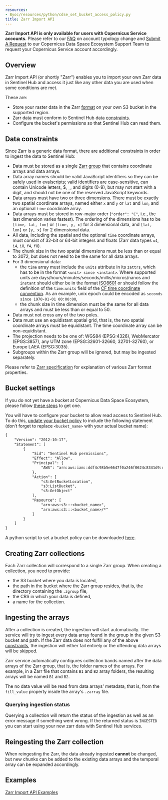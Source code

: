 ```yaml
---
resources:
- Byoc/resources/python/cdse_set_bucket_access_policy.py
title: Zarr Import API
---
```


**Zarr Import API is only available for users with Copernicus Service
accounts.** Please refer to our [FAQ](/FAQ.qmd) on account typology
change and [Submit A
Request](https://helpcenter.dataspace.copernicus.eu/hc/en-gb/requests/new){target="_blank"}
to our Copernicus Data Space Ecosystem Support Team to request your
Copernicus Service account accordingly.

## Overview

Zarr Import API (or shortly \"Zarr\") enables you to import your own
Zarr data in Sentinel Hub and access it just like any other data you are
used when some conditions are met.

These are:

-   Store your raster data in the Zarr
    [format](https://zarr.readthedocs.io/en/stable/spec/v2.html){target="_blank"}
    on your own S3 bucket in the supported region.
-   Zarr data must conform to Sentinel Hub data
    [constraints](#data-constraints).
-   Configure the bucket\'s permissions so that Sentinel Hub can read
    them.

## Data constraints

Since Zarr is a generic data format, there are additional constraints in
order to ingest the data to Sentinel Hub:

-   Data must be stored as a single [Zarr
    group](https://zarr.readthedocs.io/en/stable/spec/v2.html#groups){target="_blank"}
    that contains coordinate arrays and data arrays.
-   Data array names should be valid JavaScript identifiers so they can
    be safely used in evalscripts; valid identifiers are case-sensitive,
    can contain Unicode letters, \$, \_, and digits (0-9), but may not
    start with a digit, and should not be one of the reserved JavaScript
    keywords.
-   Data arrays must have two or three dimensions. There must be exactly
    two spatial coordinate arrays, named either `x` and `y` or `lat` and
    `lon`, and an optional `time` coordinate array.
-   Data arrays must be stored in row-major order (`"order": "C"`, i.e.,
    the last dimension varies fastest). The ordering of the dimensions
    has to be `[time, lat, lon]` or `[time, y, x]` for 3 dimensional
    data, and `[lat, lon]` or `[y, x]` for 2 dimensional data.
-   All data, including the spatial and the optional `time` coordinate
    arrays, must consist of 32-bit or 64-bit integers and floats (Zarr
    data types `u4`, `i4`, `i8`, `f4`, `f8`).
-   The chunk size in the two spatial dimensions must be less than or
    equal to 3072, but does not need to be the same for all data arrays.
-   For 3 dimensional data:
    -   the `time` array must include the `units` attribute in its
        `zattrs`, which has to be in the format
        `<unit> since <instant>`. Where supported units are
        days/hours/minutes/seconds/millis/micros/nanos and `instant`
        should either be in the format
        [ISO8601](https://en.wikipedia.org/wiki/ISO_8601){target="_blank"}
        or should follow the definition of the `time:units` field of the
        [CF time coordinate
        convention](https://cfconventions.org/Data/cf-conventions/cf-conventions-1.7/build/ch04s04.html){target="_blank"}.
        As an example, unix epoch could be encoded as
        `seconds since 1970-01-01 00:00:00`,
    -   the chunk size in time dimension must be the same for all data
        arrays and must be less than or equal to 50.
-   Data must not cross any of the two poles.
-   Data must use an equidistant spatial grid, that is, the two spatial
    coordinate arrays must be equidistant. The time coordinate array can
    be non-equidistant.
-   The projection needs to be one of: WGS84 (EPSG:4326), WebMercator
    (EPGS:3857), any UTM zone (EPSG:32601-32660, 32701-32760), or Europe
    LAEA (EPSG:3035).
-   Subgroups within the Zarr group will be ignored, but may be ingested
    separately.

Please refer to [Zarr
specification](https://zarr.readthedocs.io/en/stable/spec/v2.html){target="_blank"}
for explanation of various Zarr format properties.

## Bucket settings

If you do not yet have a bucket at Copernicus Data Space Ecosystem,
please follow [these
steps](https://creodias.docs.cloudferro.com/en/latest/s3/Create-S3-bucket-and-use-it-in-Sentinel-Hub-requests.html){target="_blank"}
to get one.

You will have to configure your bucket to allow read access to Sentinel
Hub. To do this, [update your bucket
policy](https://creodias.docs.cloudferro.com/en/latest/s3/Bucket-sharing-using-s3-bucket-policy-on-Creodias.html#setting-a-policy-on-the-bucket){target="_blank"}
to include the following statement (don't forget to replace
`<bucket_name>` with your actual bucket name):

``` default
{
    "Version": "2012-10-17",
    "Statement": [
        {
            "Sid": "Sentinel Hub permissions",
            "Effect": "Allow",
            "Principal": {
                "AWS": "arn:aws:iam::ddf4c98b5e6647f0a246f0624c8341d9:root"
            },
            "Action": [
                "s3:GetBucketLocation",
                "s3:ListBucket",
                "s3:GetObject"
            ],
            "Resource": [
                "arn:aws:s3:::<bucket_name>",
                "arn:aws:s3:::<bucket_name>/*"
            ]
        }
    ]
}
```

A python script to set a bucket policy can be downloaded
[here](/APIs/SentinelHub/Byoc/resources/python/cdse_set_bucket_access_policy.py).

## Creating Zarr collections

Each Zarr collection will correspond to a single Zarr group. When
creating a collection, you need to provide:

-   the S3 bucket where you data is located,
-   the path in the bucket where the Zarr group resides, that is, the
    directory containing the `.zgroup` file,
-   the CRS in which your data is defined,
-   a name for the collection.

## Ingesting the arrays

After a collection is created, the ingestion will start automatically.
The service will try to ingest every data array found in the group in
the given S3 bucket and path. If the Zarr data does not fulfill any of
the above [constraints](#data-constraints), the ingestion will either
fail entirely or the offending data arrays will be skipped.

Zarr service automatically configures collection bands named after the
data arrays of the Zarr group, that is, the folder names of the arrays.
For example, in a Zarr file that contains `B1` and `B2` array folders,
the resulting arrays will be named `B1` and `B2`.

The no data value will be read from data arrays\' metadata, that is,
from the `fill_value` property inside the array\'s `.zarray` file.

### Querying ingestion status

Querying a collection will return the status of the ingestion as well as
an error message if something went wrong. If the returned status is
`INGESTED` you can start using your new zarr data with Sentinel Hub
services.

## Reingesting the Zarr collection

When reingesting the Zarr, the data already ingested **cannot** be
changed, but new chunks can be added to the existing data arrays and the
temporal array can be expanded accordingly.

## Examples

[Zarr Import API Examples](/APIs/SentinelHub/Zarr/Examples.qmd)
